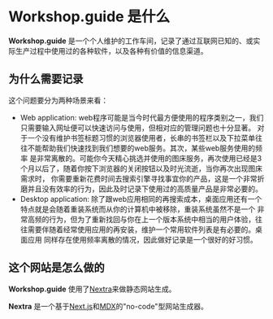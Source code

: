 # Workshop.guide 是什么

**Workshop.guide** 是一个个人维护的工作车间，记录了通过互联网已知的、或实际生产过程中使用过的各种软件，以及各种有价值的信息渠道。

## 为什么需要记录

这个问题要分为两种场景来看：
- Web application: web程序可能是当今时代最方便使用的程序类别之一，我们只需要输入网址便可以快速访问与使用，但相对应的管理问题也十分显著。
对于一个没有维护书签标题习惯的浏览器使用者，长串的书签栏以及下拉菜单往往不能帮助我们快速找到我们想要的web服务。其次，某些web服务使用的频率
是非常离散的。可能你今天精心挑选并使用的图床服务，再次使用已经是3个月以后了，随着你按下浏览器的关闭按钮以及时光流逝，当你再次出现图床需求时，
你需要重新花费时间去搜索引擎寻找事宜你的产品，这是一个非常折磨并且没有效率的行为，因此及时记录下使用过的高质量产品是非常必要的。
- Desktop application: 除了跟web应用相同的再搜索成本，桌面应用还有一个特点就是会随着重装系统而从你的计算机中被移除，重装系统虽然不是一个
非常高频的行为，但为了重新找回与你在上一个版本系统中相当的用户体验，往往需要伴随着经常使用应用的再安装，维护一个常用软件列表是有必要的。桌面应用
同样存在使用频率离散的情况，因此做好记录是一个很好的好习惯。

## 这个网站是怎么做的

**Workshop.guide** 使用了[Nextra](https://nextra.vercel.app/)来做静态网站生成。

**Nextra** 是一个基于[Next.js](https://nextjs.org/)和[MDX](https://mdxjs.com/)的"no-code"型网站生成器。

